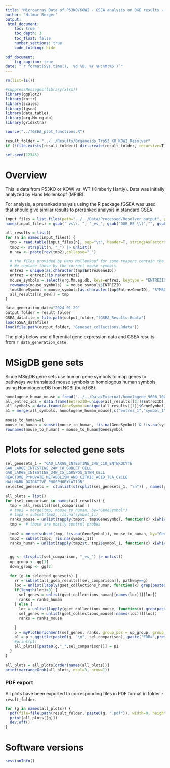 ```yaml
---
title: "Microarray Data of P53KO/KOWI - GSEA analysis on DGE results - Plots"
author: "Hilmar Berger"
output: 
 html_document:
    toc: true
    toc_depth: 3
    toc_float: false
    number_sections: true
    code_folding: hide
    
pdf_document:
    fig_caption: true
date: "`r format(Sys.time(), '%d %B, %Y %H:%M:%S')`"
---
```


```r
rm(list=ls())

#suppressMessages(library(xlsx))
library(ggplot2)
library(knitr)
library(scales)
library(fgsea)
library(data.table)
library(org.Mm.eg.db)
library(gridExtra)

source("../fGSEA_plot_functions.R")

result_folder = "../../Results/Organoids_Trp53_KO_KOWI_Resolver"
if (!file.exists(result_folder)) dir.create(result_folder, recursive=T)

set.seed(12345)
```

# Overview

This is data from P53KO or KOWI vs. WT (Kimberly Hartly). Data was initially analyzed by Hans Mollenkopf (MPIIB). 

For analysis, a preranked analysis using the R package fGSEA was used that should give similar results to preranked analysis in standard GSEA. 


```r
input_files = list.files(path="../../Data/Processed/Resolver_output", pattern = "DGE_RE ", full.names = T)
names(input_files) = gsub(" vs\\. ", "_vs_", gsub("DGE_RE \\(","", gsub("\\)\\.txt","",basename(input_files))))

all_results = list()
for (n in names(input_files)) {
  tmp = read.table(input_files[n], sep="\t", header=T, stringsAsFactors = F)
  tmp2 <- strsplit(n, "_") |> unlist()
  n_new <- paste(rev(tmp2),collapse="_")
  
  # the files provided by Hans Mollenkopf for some reasons contain the human gene symbols for otherwise mouse data
  # We replace these by the correct mouse symbols 
  entrez = unique(as.character(tmp$EntrezGeneID))
  entrez = entrez[!is.na(entrez)]
  mouse_symbols = select(org.Mm.eg.db, keys=entrez, keytype = "ENTREZID", columns = "SYMBOL")
  rownames(mouse_symbols)  = mouse_symbols$ENTREZID
  tmp$GeneSymbol = mouse_symbols[as.character(tmp$EntrezGeneID), "SYMBOL"]
  all_results[[n_new]] = tmp
}
```

```r
data_generation_date="2024-01-29"
output_folder = result_folder
GSEA_datafile = file.path(output_folder,"fGSEA_Results.Rdata")
load(GSEA_datafile)
load(file.path(output_folder, "Geneset_collections.Rdata"))
```


The plots below use differential gene expression data and GSEA results from `r data_generation_date` .


# MSigDB gene sets

Since MSigDB gene sets use human gene symbols to map genes to pathways we translated mouse symbols to homologous human symbols using HomologeneDB from NCBI (build 68). 


```r
homologene_human_mouse = fread("../../Data/External/homologene_9606_10090.txt")
all_entrez_ids = data.frame(EntrezID=unique(all_results[[1]]$EntrezID))
all_symbols = data.frame(GeneSymbol=unique(all_results[[1]]$GeneSymbol))
a1 = merge(all_symbols, homologene_human_mouse[,c("entrez_1","symbol_1","symbol_2"), with=F], by.x="GeneSymbol", by.y="symbol_2", all.x=T, sort=F)

mouse_to_human=a1
mouse_to_human = subset(mouse_to_human, !is.na(GeneSymbol) & !is.na(symbol_1) & !symbol_1 == "")
rownames(mouse_to_human) = mouse_to_human$GeneSymbol
```


# Plots for selected gene sets

```r
sel_genesets_1 = "GAO_LARGE_INTESTINE_24W_C10_ENTEROCYTE
GAO_LARGE_INTESTINE_24W_C8_GOBLET_CELL
GAO_LARGE_INTESTINE_24W_C5_LGR5POS_STEM_CELL
REACTOME_PYRUVATE_METABOLISM_AND_CITRIC_ACID_TCA_CYCLE
HALLMARK_OXIDATIVE_PHOSPHORYLATION"
selected_genesets =  c(unlist(strsplit(sel_genesets_1, "\n")) , names(gset_collections_mouse[["CUSTOM_MOUSE"]]), names(gset_collections_human[["CUSTOM_HUMAN"]]) )
```

```r
all_plots = list()
for (sel_comparison in names(all_results)) {
  tmp = all_results[[sel_comparison]]
  # tmp2 = merge(tmp, mouse_to_human, by="GeneSymbol")
  # tmp2 = subset(tmp2, !is.na(symbol_1))
  ranks_mouse = unlist(tapply(tmp$t, tmp$GeneSymbol, function(x) x[which(abs(x)==max(abs(x)))] ))
  tmp =  # those are mostly control probes
  
  tmp2 = merge(subset(tmp, !is.na(GeneSymbol)), mouse_to_human, by="GeneSymbol")
  tmp2 = subset(tmp2, !is.na(symbol_1))
  ranks_human = unlist(tapply(tmp2$t, tmp2$symbol_1, function(x) x[which(abs(x)==max(abs(x)))] ))

  
  gg <- strsplit(sel_comparison, "_vs_") |> unlist()
  up_group <- gg[1]
  down_group <- gg[2]
  
  for (g in selected_genesets) {
    rr = subset(all_gsea_results[[sel_comparison]], pathway==g)
    loc = unlist(lapply(gset_collections_human, function(x) grep(paste0("^",g,"$"), names(x) )))
    if(length(loc)>0) {
      sel_genes = unlist(gset_collections_human[[names(loc)]][loc])
      ranks = ranks_human
    } else {
      loc = unlist(lapply(gset_collections_mouse, function(x) grep(paste0("^",g,"$"), names(x) )))
      sel_genes = unlist(gset_collections_mouse[[names(loc)]][loc])
      ranks = ranks_mouse

    }
    p = myPlotEnrichment(sel_genes, ranks, group_pos = up_group, group_neg = down_group, color_gene_bars = F, color_pos = "black", color_neg = "black")
    p1 = p + ggtitle(paste0(g, "\n", sel_comparison), paste("FDR=",prettyNum(rr$FDR_global, digits=2),", p=",prettyNum(rr$pval, digits=2), ", ES=",prettyNum(rr$ES, digits=2), ", NES=",prettyNum(rr$NES, digits=2) ) )  + theme(title = element_text(size=12))
    #print(p1)
    all_plots[[paste0(g,"_",sel_comparison)]] = p1
  }  
}

all_plots = all_plots[order(names(all_plots))]
print(marrangeGrob(all_plots, ncol=3, nrow=1))

```


### PDF export

All plots have been exported to corresponding files in PDF format in folder `r result_folder`.

<!-- ```{r} -->
<!-- for (g in selected_genesets) { -->
<!--   rr = subset(all_gsea_results[[sel_comparison]], pathway==g) -->
<!--   loc = unlist(lapply(gset_collections_human, function(x) grep(g, names(x)))) -->
<!--   sel_genes = unlist(gset_collections_human[[names(loc)]][loc]) -->
<!--   p = myPlotEnrichment(sel_genes, ranks, linewidth = 2) -->
<!--   pdf(file=file.path(result_folder, paste0(sel_comparison,"_",g, ".pdf")), width=8, height = 6) -->
<!--   print(p + ggtitle(g, paste("FDR=",prettyNum(rr$FDR_global, digits=2),", p=",prettyNum(rr$pval, digits=2), ", ES=",prettyNum(rr$ES, digits=2), ", NES=",prettyNum(rr$NES, digits=2) ) ) ) -->
<!--   #print(p + ggtitle(g, paste("Adj.pval=",prettyNum(rr$padj, digits=2), "ES=",prettyNum(rr$ES, digits=2), ", NES=",prettyNum(rr$NES, digits=2) ) ) ) -->
<!--   dev.off() -->
<!-- } -->
<!-- ``` -->


```r
for (g in names(all_plots)) {
  pdf(file=file.path(result_folder, paste0(g, ".pdf")), width=8, height = 6)
  print(all_plots[[g]])
  dev.off()
}
```


# Software versions

```r
sessionInfo()
```
